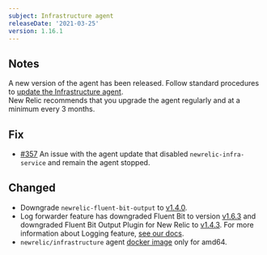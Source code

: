 ```yaml
---
subject: Infrastructure agent
releaseDate: '2021-03-25'
version: 1.16.1
---
```


## Notes
A new version of the agent has been released. Follow standard procedures to [update the Infrastructure agent](https://docs.newrelic.com/docs/infrastructure/install-configure-manage-infrastructure/update-or-uninstall/update-infrastructure-agent).  
New Relic recommends that you upgrade the agent regularly and at a minimum every 3 months.

## Fix
- [#357](https://github.com/newrelic/infrastructure-agent/issues/357) An issue with the agent update that disabled `newrelic-infra-service` and remain the agent stopped.

## Changed
- Downgrade `newrelic-fluent-bit-output` to [v1.4.0](https://github.com/newrelic/newrelic-fluent-bit-output/tree/1.4.0).
- Log forwarder feature has downgraded Fluent Bit to version [v1.6.3](https://github.com/fluent/fluent-bit/releases/tag/v1.6.3) and downgraded Fluent Bit Output Plugin for New Relic to [v1.4.3](https://github.com/newrelic/newrelic-fluent-bit-output/releases/tag/1.4.3). For more information about Logging feature, [see our docs](https://docs.newrelic.com/docs/logs/enable-log-management-new-relic/enable-log-monitoring-new-relic/forward-your-logs-using-infrastructure-agent#agent-logs).
- `newrelic/infrastructure` agent [docker image](https://hub.docker.com/r/newrelic/infrastructure/tags?page=1&ordering=last_updated&name=latest) only for amd64.
